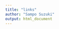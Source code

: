 ```yaml
---
title: "links"
author: "Sampo Suzuki"
output: html_document
---
```


<!-- SQiP and others -->
[0]: https://sites.google.com/site/kantometrics/ {target="_blank" title="データ分析勉強会"}
[1]: https://k-metrics.github.io/ {target="_blank" title="データ分析勉強会アーカイブ"}
[2]: https://www.juse.or.jp/sqip/ {target="_blank" title="SQiP by 日科技連"}
[3]: http://www.juse-p.co.jp/ {target="_blank" title="日科技連出版"}
[6]: http://gacco.org/ {target="_blank" title="gacco, The Japan MOOC"}

<!-- Books -->
[B2]: https://book.mynavi.jp/ec/products/detail/id=39763 {target="_blank" title="みんなのR(マイナビブックス)"}
[B3]: http://gihyo.jp/book/2017/978-4-7741-8812-6 {target="_blank" title="パーフェクトR(技術評論社)"}
[B4]: http://www.c-r.com/book/detail/1076 {target="_blank" title="改訂3版 R言語逆引きハンドブック(C&R研究所)"}
[B5]: http://www.natsume.co.jp/book/index.php?action=show&code=004957 {target="_blank" title="史上最強 図解 これならわかる！統計学(ナツメ出版)"}
[B6]: http://www.natsume.co.jp/book/index.php?action=show&code=005181 {target="_blank" title="史上最強 図解 これならわかる！ベイズ統計学(ナツメ出版)"}

<!-- 共立出版 -->
[BK1]: http://www.kyoritsu-pub.co.jp/series/23/ {target="_blank" title="Rで学ぶデータサイエンス　全20巻"}
[BK2]: http://www.kyoritsu-pub.co.jp/series/185/ {target="_blank" title="シリーズ Useful R　全10巻"}
[BK3]: http://www.kyoritsu-pub.co.jp/series/205/ {target="_blank" title="Wonderful R　全10巻"}
[BK4]: http://www.kyoritsu-pub.co.jp/series/204/ {target="_blank" title="統計学One Point"}
[BK5]: http://www.kyoritsu-pub.co.jp/series/20/ {target="_blank" title="データサイエンス・シリーズ　全12巻"}
[BK6]: http://www.kyoritsu-pub.co.jp/bookdetail/9784320123939 {target="_blank" title="R言語徹底解説(共立出版)"}
[BK7]: http://www.kyoritsu-pub.co.jp/bookdetail/9784320112414 {target="_blank" title="Rで楽しむ統計(共立出版)"}
[BK8]: http://www.kyoritsu-pub.co.jp/bookdetail/9784320124264 {target="_blank" title="Rプログラミング本格入門(共立出版)"}

<!-- 日科技連出版 -->
[BN1]: http://www.juse-p.co.jp/cgi-bin/html.pl5?i=ISBN978-4-8171-9447-3 {target="_blank" title="データ指向のソフトウェア品質マネジメント"}
[BN2]: http://www.juse-p.co.jp/cgi-bin/html.pl5?i=ISBN978-4-8171-9558-6 {target="_blank" title="ソフトウェアメトリクス統計分析入門"}
[BN3]: http://www.juse-p.co.jp/cgi-bin/html.pl5?i=ISBN4-8171-0294-2 {target="_blank" title="統計的方法のしくみ"}

<!-- O'Reilly Japan -->
[BO1]: https://www.oreilly.co.jp/books/9784873118147/ {target="_blank" title="Rではじめるデータサイエンス(O'Reilly)"}
[BO2]: https://www.oreilly.co.jp/books/9784873117157/ {target="_blank" title="RStudioではじめるRプログラミング入門(O'Reilly)"}
[BO3]: https://www.oreilly.co.jp/books/9784873116518/ {target="_blank" title="Rクイックリファレンス(R'Reilly)"}
[BO4]: https://www.oreilly.co.jp/books/9784873115795/ {target="_blank" title="アート・オブ・Rプログラミング(R'Reilly)"}
[BO5]: https://www.oreilly.co.jp/books/9784873115337/ {target="_blank" title="Rクックブック(O'Reilly)"}
[BO6]: https://www.oreilly.co.jp/books/9784873116532/ {target="_blank" title="Rグラフィックスクックブック(O'Reilly)"}

<!-- 東京図書 -->
[BT1]: http://www.tokyo-tosho.co.jp/books/ISBN978-4-489-02150-3.html {target="_blank" title="統計学　統計検定１級対応"}
[BT2]: http://www.tokyo-tosho.co.jp/books/978-4-489-02227-2/ {target="_blank" title="統計学基礎　統計検定２級対応"}
[BT3]: http://www.tokyo-tosho.co.jp/books/ISBN978-4-489-02132-9.html {target="_blank" title="データの分析　統計検定３級対応"}
[BT4]: http://www.tokyo-tosho.co.jp/books/ISBN978-4-489-02145-9.html {target="_blank" title="資料の活用　統計検定４級対応"}

<!-- Docker -->
[DoC]: https://www.docker.com/ {target="_blank" title="Docker"}
[DfW]: https://docs.docker.com/docker-for-windows/ {target="_blank" title="Docker for Windows"}
[DfWi]: https://docs.docker.com/docker-for-windows/install/ {target="_blank" title="Install Docker for Windows"}
[DoCD]: https://docs.docker.com/ {target="_blank" title="Docker Documentation"}
[DoCDJ]: http://docs.docker.jp/ {target="_blank" title="Docker ドキュメント日本語化Pj"}

<!-- eBooks -->
[EB1]: http://r4ds.had.co.nz/ {target="_blank" title="R for Data Science"}
[EB2]: http://tidytextmining.com/ {target="_blank" title="Text Mining with R"}

<!-- Net Community -->
[C1]: http://qiita.com/uri/items/5583e91bb5301ed5a4ba {target="_blank" title="R-wakalang"}
[C2]: http://www.okadajp.org/RWiki/ {target="_blank" title="RjpWiki"}
[C3]: http://seekr.jp/ {target="_blank" title="seek R"}

<!-- Style Guide -->
[SG1]: https://google.github.io/styleguide/Rguide.xml {target="_blank" title="Google's R style guide"}
[SG2]: http://adv-r.had.co.nz/Style.html {target="_blank" title="Advanced R style guide"}
[SG3]: http://style.tidyverse.org/ {target="_blank" title="The tidyverse style guide"}
[SG4]: https://msu.edu/~idworkin/ZOL851_style_guide.html {target="_blank" title="R style guide for ZOL851"}

<!-- Creative Commons -->
[CC]: http://creativecommons.org/licenses/by-nc-sa/4.0/deed.ja {target="_blank" title="CC BY-NC-SA 4.0"}
[CCI]: https://i.creativecommons.org/l/by-nc-sa/4.0/88x31.png {target="_blank" title="CC BY-NC-SA 4.0 icon"}

<!-- Others -->
[MD]: http://www.markdown.jp/what-is-markdown/ {target="_blank" title="Markdownとは (日本語Markdownユーザ会)"}
[YAML]: http://yaml.org/ {target="_blank" title="YAML Ain't Markup Language"}
[U]: https://www.ubuntu.com/ {target="_blank" title="The leading operating system for PCs, IoT devices, servers and the cloud"}
[UAP]: https://www.ubuntulinux.jp/japanese {target="_blank" title="追加パッケージの利用方法"}
[UJT]: https://www.ubuntulinux.jp/ {target="_blank" title="Ubuntu Japanese Team"}
[UDJR]: https://www.ubuntulinux.jp/japanese {target="_blank" title="Ubuntu Desktop Japanese Remix"}

<!-- R -->
[R]: https://www.r-project.org/ {target="_blank" title="The R Project"}
[CRAN]: https://cran.r-project.org/ {target="_blank" title="CRAN, The Comprehensive R Archive Network"}
[CRANPL]: https://cran.r-project.org/web/packages/available_packages_by_name.html {target="_blank" title="CRAN Packages List"}
[CRANPLJ]: http://www.trifields.jp/statistical-analysis-r-cran-packages-341 {target="_blank" title="CRANパッケージリスト(非公式)"}
[CRANTV]: https://cran.r-project.org/web/views/ {target="_blank" title="CRAN Task View"}
[CRANTVJ]: http://www.trifields.jp/r-cran-task-views-639 {target="_blank" title="CRAN Task View(非公式日本語版)"}
[ISM]: https://cran.ism.ac.jp/ {target="_blank" title="CRAN Mirror at ISM"}

[CfR]: http://www.cookbook-r.com/ {target="_blank" title="Cookbook for R (English)"}


<!-- R Packages -->
[DT]: https://rstudio.github.io/DT/ {target="_blank" title="An R interface to the DataTables library"}
[flexdb]: http://rmarkdown.rstudio.com/flexdashboard/index.html {target="_blank" title="flexdashboard for R"}
[flexdashboard]: http://rmarkdown.rstudio.com/flexdashboard/index.html {target="_blank" title="flexdashboard for R"}
[formatr]: https://yihui.name/formatr/ {target="_blank" title="Format R code automatically"}
[htmlwidgets]: http://www.htmlwidgets.org/ {target="_blank" title="htmlwidgets for R"}
[knitr]: https://yihui.name/knitr/ {target="_blank" title="Elegant, flexible and fast dynamic report generation with R"}
[learnr]: https://rstudio.github.io/learnr/ {target="_blank" title="Interactive Tutorials for R"}
[Rcmdr]: https://socialsciences.mcmaster.ca/jfox/Misc/Rcmdr/ {target="_blank" title="The R Commander: A Basic-Statistics GUI for R"}
[rmarkdown]: https://cran.r-project.org/web/packages/rmarkdown/index.html {target="_blank" title="Dynamic Documents for R"}
[shiny]: https://shiny.rstudio.com/ {target="_blank" title="Shiny by RStudio"}
[shinydb]: http://rstudio.github.io/shinydashboard/index.html {target="_blank" title="Shiny Dashboard"}
[shinydashboard]: http://rstudio.github.io/shinydashboard/index.html {target="_blank" title="Shiny Dashboard"}
[tidy]: http://tidyverse.org/ {target="_blank" title="The tidyverse"}
[tidyverse]: https://cran.r-project.org/web/packages/tidyverse/index.html {target="_blank" title="Easily Install and Load the 'Tidyverse'"}

<!-- RStudio -->
[RS]: https://www.rstudio.com/products/RStudio/ {target="_blank" title="RStudio"}
[RStudio]: https://www.rstudio.com/products/RStudio/ {target="_blank" title="RStudio"}
[RSD]: https://www.rstudio.com/products/RStudio/#Desktopx {target="_blank" title="RStudio Desktop"}
[RSS]: https://www.rstudio.com/products/RStudio/#Server {target="_blank" title="RStudio Server"}
[RM]: http://rmarkdown.rstudio.com/ {target="_blank" title="R Markdown from RStudio Inc"}
[RMD]: http://rmarkdown.rstudio.com/ {target="_blank" title="R Markdown from RStudio Inc"}
[RSH]: https://github.com/rstudio/RStartHere {target="_blank" title="RStartHere, RStudio Inc"}
[R4DS]: http://r4ds.had.co.nz/ {target="_blank" title="R for Data Science, Hadley Wickham and Garrett Grolemund"}

<!-- Docker -->
[DC]: https://www.docker.com/ {target="_blank" title="Docker"}
[RC]: https://hub.docker.com/u/rocker/ {target="_blank" title="Rocker Project"}
[DCI]: https://store.docker.com/editions/community/docker-ce-server-ubuntu?tab=description {target="_blank" title="Install Docker CE"}
[DCPI]: https://docs.docker.com/engine/installation/linux/linux-postinstall/ {target="_blank" title="Post-onstallation"}

<!-- Cabinet Pages -->
[I]: https://k-metrics.github.io/cabinet/program/ "Import"
[T]: https://k-metrics.github.io/cabinet/transform/ "Tidy/Transform"
[V]: https://k-metrics.github.io/cabinet/visualize/ "Visualize"
[M]: https://k-metrics.github.io/cabinet/model/ "Model/Infer"
[C]: https://k-metrics.github.io/cabinet/communicate/ "Communicate/Automate"
[P]: https://k-metrics.github.io/cabinet/program/ "Program"